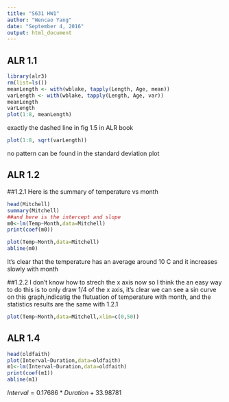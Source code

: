 ```yaml
---
title: "S631 HW1"
author: "Wencao Yang"
date: "September 4, 2016"
output: html_document
---
```



## ALR 1.1
```r
library(alr3)
rm(list=ls())
meanLength <- with(wblake, tapply(Length, Age, mean))
varLength <- with(wblake, tapply(Length, Age, var))
meanLength
varLength
plot(1:8, meanLength)
```

exactly the dashed line in fig 1.5 in ALR book
```r
plot(1:8, sqrt(varLength))
```

no pattern can be found in the standard deviation plot

## ALR 1.2

##1.2.1
Here is the summary of temperature vs month
```r
head(Mitchell)
summary(Mitchell)
##and here is the intercept and slope
m0<-lm(Temp~Month,data=Mitchell)
print(coef(m0))

plot(Temp~Month,data=Mitchell)
abline(m0)
```

It's clear that the temperature has an average around 10 C and it increases slowly with month

##1.2.2
I don't know how to strech the x axis now so I think the an easy way to do this is to only draw 1/4 of the x axis, it's clear we can see a sin curve on this graph,indicatig the flutuation of temperature with month, and the statistics results are the same with 1.2.1 
```r
plot(Temp~Month,data=Mitchell,xlim=c(0,50))
```


## ALR 1.4
```r
head(oldfaith)
plot(Interval~Duration,data=oldfaith)
m1<-lm(Interval~Duration,data=oldfaith)
print(coef(m1))
abline(m1)
```

$Interval=0.17686*Duration+33.98781$

